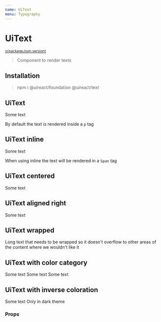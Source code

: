 ```yaml
---
name: UiText
menu: Typography
---
```





# UiText

<sup>
  <a href="https://github.com/inavac182/ui-react/blob/main/packages/text/" target="_blank">
    v{packageJson.version}
  </a>
</sup>

> Component to render texts

## Installation

> npm i @uireact/foundation @uireact/text

## UiText

<Playground>
  <UiText>Some text</UiText>
</Playground>

By default the text is rendered inside a `p` tag

## UiText inline

<Playground>
  <UiText inline>Some text</UiText>
</Playground>

When using inline the text will be rendered in a `Span` tag

## UiText centered

<Playground>
  <UiText centered>Some text</UiText>
</Playground>

## UiText aligned right

<Playground>
  <UiText align="right">Some text</UiText>
</Playground>

## UiText wrapped

<Playground>
  <UiText wrap>
    Long text that needs to be wrapped so it doesn't overflow to other areas of the content where we wouldn't like it
  </UiText>
</Playground>

## UiText with color category

<Playground>
  <UiText category="error">Some text </UiText>
  <UiText category="positive" fontStyle="bold">
    Some text
  </UiText>
  <UiText category="negative">Some text</UiText>
</Playground>

## UiText with inverse coloration

<Playground>
  <UiText inverseColoration>Some text </UiText>
  <UiText inverseColoration={{ dark: true, light: false }}>Only in dark theme</UiText>
</Playground>

### Props

<Props of={UiText} />
